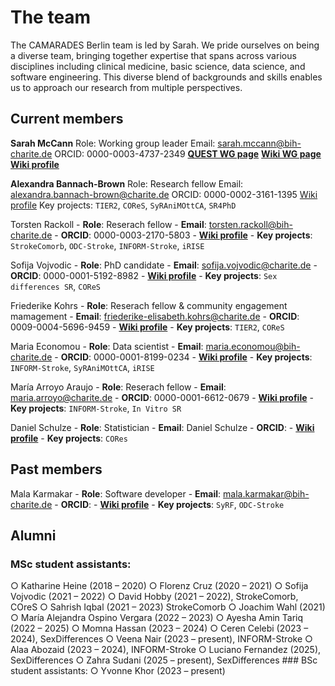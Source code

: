 # The team

The CAMARADES Berlin team is led by Sarah. We pride ourselves on being a diverse team, bringing together expertise that spans across various disciplines including clinical medicine, basic science, data science, and software engineering. This diverse blend of backgrounds and skills enables us to approach our research from multiple perspectives.

## Current members
**Sarah McCann**
Role: Working group leader
Email: [sarah.mccann@bih-charite.de](mailto:sarah.mccann@bih-charite.de)
ORCID: 0000-0003-4737-2349
[**QUEST WG page**](https://www.bihealth.org/en/quest/teams/team/research-group-mccann)
[**Wiki WG page**](https://quest-wiki.premier.charite.de/index.php/Research_Group_McCann)
[**Wiki profile**](https://quest-wiki.premier.charite.de/index.php/Sarah_McCann)

**Alexandra Bannach-Brown**
Role: Research fellow
Email: [alexandra.bannach-brown@charite.de](mailto:alexandra.bannach-brown@charite.de)
ORCID: 0000-0002-3161-1395
[Wiki profile](https://quest-wiki.premier.charite.de/index.php/Alexandra_Bannach-Brown)
Key projects: `TIER2`, `COReS`, `SyRAniMOttCA`, `SR4PhD`

Torsten Rackoll
-   **Role**: Reserach fellow
-   **Email**: [torsten.rackoll@bih-charite.de](mailto:torsten.rackoll@bih-charite.de)
-   **ORCID**: 0000-0003-2170-5803
-   [**Wiki profile**](https://quest-wiki.premier.charite.de/index.php/Torsten_Rackoll)
-   **Key projects**: `StrokeComorb`, `ODC-Stroke`, `INFORM-Stroke`, `iRISE`

Sofija Vojvodic
-   **Role**: PhD candidate
-   **Email**: 	[sofija.vojvodic@charite.de](mailto:sofija.vojvodic@charite.de)
-   **ORCID**: 0000-0001-5192-8982
-   [**Wiki profile**](https://quest-wiki.premier.charite.de/index.php/Sofija_Vojvodic)
-   **Key projects**: `Sex differences SR`, `COReS`

Friederike Kohrs
-   **Role**: Reserach fellow & community engagement mamagement
-   **Email**: [friederike-elisabeth.kohrs@charite.de](mailto:friederike-elisabeth.kohrs@charite.de)
-   **ORCID**: 0009-0004-5696-9459
-   [**Wiki profile**](https://quest-wiki.premier.charite.de/index.php/Friederike_Kohrs)
-   **Key projects**: `TIER2`, `COReS`

Maria Economou
-   **Role**: Data scientist
-   **Email**: [maria.economou@bih-charite.de](mailto:maria.economou@bih-charite.de)
-   **ORCID**: 0000-0001-8199-0234
-   [**Wiki profile**](https://quest-wiki.premier.charite.de/index.php/Maria_Economou)
-   **Key projects**: `INFORM-Stroke`, `SyRAniMOttCA`, `iRISE`

María Arroyo Araujo
-   **Role**: Reserach fellow
-   **Email**: [maria.arroyo@charite.de](mailto:maria.arroyo@charite.de)
-   **ORCID**: 0000-0001-6612-0679
-   [**Wiki profile**](https://quest-wiki.premier.charite.de/index.php/Mar%C3%ADa_Arroyo_Araujo)
-   **Key projects**: `INFORM-Stroke`, `In Vitro SR`

Daniel Schulze
-   **Role**: Statistician
-   **Email**: Daniel Schulze
-   **ORCID**:
-   [**Wiki profile**](https://quest-wiki.premier.charite.de/index.php/Daniel_Schulze)
-   **Key projects**: `CORes`

## Past members

Mala Karmakar
-   **Role**: Software developer
-   **Email**: [mala.karmakar@bih-charite.de](mailto:mala.karmakar@bih-charite.de)
-   **ORCID**:
-   [**Wiki profile**](https://quest-wiki.premier.charite.de/index.php/Mala_Karmakar)
-   **Key projects**: `SyRF`, `ODC-Stroke`

## Alumni
### MSc student assistants:
○ Katharine Heine (2018 – 2020)
○ Florenz Cruz (2020 – 2021)
○ Sofija Vojvodic (2021 – 2022)
○ David Hobby (2021 – 2022), StrokeComorb, COreS
○ Sahrish Iqbal (2021 – 2023) StrokeComorb
○ Joachim Wahl (2021)
○ María Alejandra Ospino Vergara (2022 – 2023)
○ Ayesha Amin Tariq (2022 – 2025)
○ Momna Hassan (2023 – 2024)
○ Ceren Celebi (2023 – 2024), SexDifferences
○ Veena Nair (2023 – present), INFORM-Stroke
○ Alaa Abozaid (2023 – 2024), INFORM-Stroke
○ Luciano Fernandez (2025), SexDifferences
○ Zahra Sudani (2025 – present), SexDifferences
### BSc student assistants:
○ Yvonne Khor (2023 – present)

